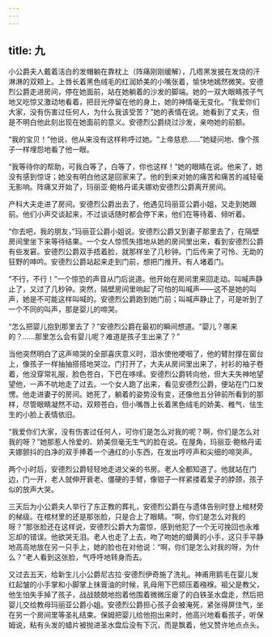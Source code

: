 ```yaml
---
---
---
```

title: 九
---



小公爵夫人戴着洁白的发帽躺在靠枕上（阵痛刚刚缓解），几绺黑发披在发烧的汗淋淋的双颊上。上唇长着黑色绒毛的红润娇美的小嘴张着，愉快地嫣然微笑。安德烈公爵走进房间，停在她面前，站在她躺着的沙发的脚端。她的一双大眼睛孩子气地又吃惊又激动地看着，把目光停留在他的身上，她的神情毫无变化。“我爱你们大家，没有伤害过任何人，为什么我该受苦？”她的表情在说。她看到了丈夫，但是不明白他此刻出现在她面前的意义。安德烈公爵绕过沙发，亲吻她的前额。

“我的宝贝！”他说，他从来没有这样称呼过她。“上帝慈悲……”她疑问地、像个孩子一样埋怨地看了他一眼。

“我等待你的帮助，可我白等了，白等了，你也这样！”她的眼睛在说。他来了，她没有感到惊讶；她没有明白他这是回家来了。他的到来对她的痛苦和痛苦的减轻毫无影响。阵痛又开始了，玛丽亚·鲍格丹诺夫娜劝安德烈公爵离开房间。

产科大夫走进了房间。安德烈公爵出去了，他遇见玛丽亚公爵小姐，又走到她跟前。他们小声交谈起来，不过谈话随时都会停下来，他们在等待着、倾听着。

“你去吧，我的朋友，”玛丽亚公爵小姐说。安德烈公爵又到妻子那里去了，在隔壁房间里坐下来等待结果。一个女人惊慌失措地从她的房间里出来，看到安德烈公爵有些发窘。安德烈公爵双手捂着脸，就那样坐了几秒钟。门后传来了可怜、无助的狂野的呻吟。安德烈公爵站起来走到门前，想把门推开。有人堵着门。

“不行，不行！”一个惊恐的声音从门后说道。他开始在房间里来回走动。叫喊声静止了，又过了几秒钟。突然，隔壁房间里响起了可怕的叫喊声——这不是她的叫声，她是不可能这样叫喊的。安德烈公爵跑到她门前；叫喊声静止了，可是听到了一个不同的叫声，那是婴儿的啼哭。

“怎么把婴儿抱到那里去了？”安德烈公爵在最初的瞬间想道。“婴儿？哪来的？……那里怎么会有婴儿呢？难道是孩子生出来了？”

当他突然明白了这声啼哭的全部喜庆意义时，泪水使他哽咽了，他的臂肘撑在窗台上，像孩子一样抽抽搭搭地哭泣。门打开了，大夫从房间里出来了，衬衫的袖子卷着，他没穿常礼服，脸色苍白，下巴在哆嗦。安德烈公爵转向他，但大夫失神地望望他，一声不吭地走了过去。一个女人跑了出来，看见安德烈公爵，便站在门口发愣。他走进妻子的房间。她死了，躺着的姿势没有变，还像他五分钟前所看到的那样，尽管眼睛凝然不动，双颊苍白，但小嘴唇上长着黑色绒毛的娇美、稚气、怯生生的小脸上表情依旧。

“我爱你们大家，没有伤害过任何人，可你们是怎么对我的呢？啊，你们是怎么对我的呀？”她那惹人怜爱的、娇美但毫无生气的脸在说。在屋角，玛丽亚·鲍格丹诺夫娜颤抖的白净的双手捧着一个通红的小东西，在发出哼哼声和尖细的啼哭声。

两个小时后，安德烈公爵轻轻地走进父亲的书房。老人全都知道了。他就站在门边，门一开，老人就伸开衰老、僵硬的手臂，像钳子一样紧搂着爱子的脖颈，孩子似的放声大哭。

三天后为小公爵夫人举行了东正教的葬礼，安德烈公爵在与遗体告别时登上棺材旁的梯级。在棺材里的还是那张脸，只是合上了眼睛。“啊，你们是怎么对我的呀？”那张脸还在这样说，安德烈公爵大为震惊，感到他犯了一个无可挽回也永难忘却的错误。他欲哭无泪。老人也走了上去，吻了吻她的蜡黄的小手，这只手平静地高高地放在另一只手上，她的脸也在对他说：“啊，你们是怎么对我的呀，为什么？”老人看到这张脸，气呼呼地转身而去。

又过去五天，给新生儿小公爵尼古拉·安德烈伊奇施了洗礼。神甫用鹅毛在婴儿发红起皱的小手掌和小脚掌上抹膏油的时候，乳母用下巴颏压着襁褓。祖父是教父，他生怕失手掉了孩子，战战兢兢地抱着他围着微微压瘪了的白铁圣水盘走，然后把婴儿交给教母玛丽亚公爵小姐。安德烈公爵担心孩子会被淹死，紧张得屏住气，坐在另一个房间里等圣礼结束。保姆把婴儿给他抱出来时，他高兴地看看孩子，听保姆说，粘有头发的蜡片被抛进圣水盘后没有下沉，而是飘着，他又赞许地点点头。